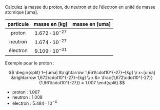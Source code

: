 :::::: {.Exercise-container}
::: {.Exercise data-latex=""}

Calculez la masse du proton, du neutron et de l'électron en unité de masse atomique [uma].

:::

| particule |    masse en [kg]     | masse en [uma] |
| :-------: | :------------------: | :------------: |
|   proton  | $1.672\cdot10^{-27}$ |                |
|  neutron  | $1.674\cdot10^{-27}$ |                |
|  électron | $9.109\cdot10^{-31}$ |                |

\vspace{\stretch{1}}

::::::

::: {.Answer data-latex=""}

Exemple pour le proton :

$$ \begin{split}
  1~[uma] &\rightarrow 1,661\cdot10^{-27}~[kg] \\
  x~[uma] &\rightarrow 1,672\cdot10^{-27}~[kg] \\
  x &= \frac{1,672\cdot10^{-27}}{1,661\cdot10^{-27}} = 1.007
  \end{split} $$

- proton : 1.007
- neutron : 1.008
- électron : $5.484\cdot10^{-4}$

:::

